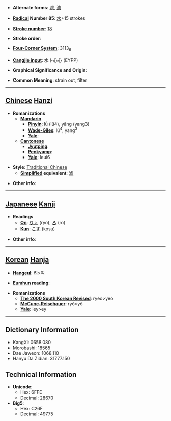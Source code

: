 * '''Alternate forms''': [[滤]], [[濾]]

* '''[[Wiktionary:Chinese radical index| Radical]] Number 85''': [[Wiktionary:Chinese radical index 水|水]]+15 strokes

* '''[[Wiktionary:Chinese total strokes index|Stroke number]]''': [[Wiktionary:Chinese total strokes index 18|18]]

* '''Stroke order''': 

* '''[[Wiktionary:Chinese four corner index|Four-Corner System]]''': 3113<sub>6</sub>

* '''[[Wiktionary:Chinese Cangjie index|Cangjie input]]''': 水卜心心 (EYPP)

* '''Graphical Significance and Origin''': 

* '''Common Meaning''': strain out, filter

----

== [[Chinese]] [[Hanzi]] ==

* '''Romanizations'''
** '''[[Mandarin]]'''
*** '''[[Pinyin]]''': lǜ (lü4), yǎng (yang3)
*** '''[[Wade-Giles]]''': lü<sup>4</sup>, yang<sup>3</sup>
*** '''[[Yale]]''': 
** '''[[Cantonese]]'''
*** '''[[Jyutping]]''':
*** '''[[Penkyamp]]''': 
*** '''[[Yale]]''': leui6

* '''Style''': [[Traditional Chinese]] 
** '''[[Simplified Chinese|Simplified]] equivalent''': [[滤]]

* '''Other info''': 

----

== [[Japanese]] [[Kanji]] ==

* '''Readings'''
** '''[[On]]''': [[りょ]] (ryo), [[ろ]] (ro)
** '''[[Kun]]''': [[こす]] (kosu)

* '''Other info''':  

----

== [[Korean]] [[Hanja]] ==

* '''[[Hangeul]]''': 려>여

* '''[[Eumhun]] reading''': 

* '''Romanizations'''
** '''[[The 2000 South Korean Revised Romanization|The 2000 South Korean Revised]]''': ryeo>yeo
** '''[[McCune-Reischauer]]''': ryŏ>yŏ
** '''[[Yale]]''': ley>ey

----

== Dictionary Information ==

* KangXi: 0658.080
* Morobashi: 18565
* Dae Jaweon: 1068.110
* Hanyu Da Zidian: 31777.150

== Technical Information ==

* '''Unicode''':
** Hex: 6FFE
** Decimal: 28670
* '''Big5''':
** Hex: C26F
** Decimal: 49775